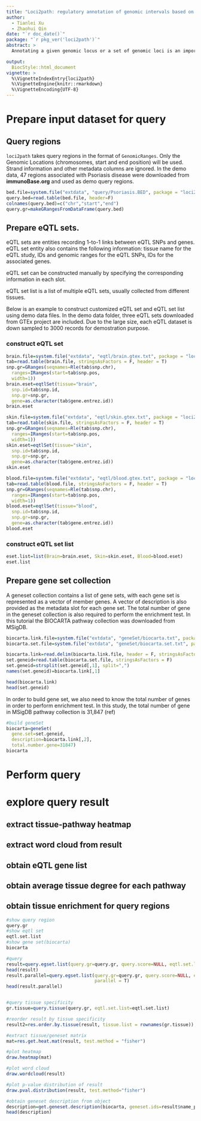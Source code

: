 ```yaml
---
title: "Loci2path: regulatory annotation of genomic intervals based on tissue-specific expression QTLs"
author: 
  - Tianlei Xu
  - Zhaohui Qin
date: "`r doc_date()`"
package: "`r pkg_ver('loci2path')`"
abstract: > 
  Annotating a given genomic locus or a set of genomic loci is an important yet challenging task. This is especially true for the non-coding part of the genome which is enormous yet poorly understood. Since gene set enrichment analyses have demonstrated to be effective approach to annotate a set of genes, this idea can be extended to explore the enrichment of functional elements or features in a set of genomic intervals to reveal potential functional connections. In this study, we describe a novel computational strategy that takes advantage of the newly emerged, genome-wide and tissue-specific expression quantitative trait loci (eQTL) information to help annotate a set of genomic intervals in terms of transcription regulation. By checking the presence or absence of millions of eQTLs in the set of genomic intervals of interest, loci2path build a bridge connecting genomic intervals to biological pathway or pre-defined biological-meaningful gene sets. Our method enjoys two key advantages over existing methods: first, we no longer rely on proximity to link a locus to a gene which has shown to be unreliable; second, eQTL allows us to provide the regulatory annotation under the context of specific tissue types which is important.

output: 
  BiocStyle::html_document
vignette: >
  %\VignetteIndexEntry{loci2path}
  %\VignetteEngine{knitr::rmarkdown}
  %\VignetteEncoding{UTF-8}  
---
```




# Prepare input dataset for query

## Query regions

`loci2path` takes query regions in the format of `GenomicRanges`. Only the Genomic Locations (chromosomes, start and end position) will be used. Strand information and other metadata columns are ignored.
In the demo data, 47 regions associated with Psoriasis disease were downloaded from **immunoBase.org** and used as demo query regions. 

```r
bed.file=system.file("extdata", "query/Psoriasis.BED", package = "loci2path")
query.bed=read.table(bed.file, header=F)
colnames(query.bed)=c("chr","start","end")
query.gr=makeGRangesFromDataFrame(query.bed)
```

## Prepare eQTL sets.

eQTL sets are entities recording 1-to-1 links between eQTL SNPs and genes. eQTL set entity also contains the following information: tissue name for the eQTL study, IDs and genomic ranges for the eQTL SNPs, IDs for the associated genes.

eQTL set can be constructed manually by specifying the corresponding information in each slot. 

eQTL set list is a list of multiple eQTL sets, usually collected from different tissues.

Below is an example to construct customized eQTL set and eQTL set list using demo data files. In the demo data folder, three eQTL sets downloaded from GTEx project are included. Due to the large size, each eQTL dataset is down sampled to 3000 records for demostration purpose. 

### construct eQTL set
```r
brain.file=system.file("extdata", "eqtl/brain.gtex.txt", package = "loci2path")
tab=read.table(brain.file, stringsAsFactors = F, header = T)
snp.gr=GRanges(seqnames=Rle(tab$snp.chr), 
  ranges=IRanges(start=tab$snp.pos, 
  width=1))
brain.eset=eqtlSet(tissue="brain",
  snp.id=tab$snp.id,
  snp.gr=snp.gr,
  gene=as.character(tab$gene.entrez.id))
brain.eset

skin.file=system.file("extdata", "eqtl/skin.gtex.txt", package = "loci2path")
tab=read.table(skin.file, stringsAsFactors = F, header = T)
snp.gr=GRanges(seqnames=Rle(tab$snp.chr), 
  ranges=IRanges(start=tab$snp.pos, 
  width=1))
skin.eset=eqtlSet(tissue="skin",
  snp.id=tab$snp.id,
  snp.gr=snp.gr,
  gene=as.character(tab$gene.entrez.id))
skin.eset

blood.file=system.file("extdata", "eqtl/blood.gtex.txt", package = "loci2path")
tab=read.table(blood.file, stringsAsFactors = F, header = T)
snp.gr=GRanges(seqnames=Rle(tab$snp.chr), 
  ranges=IRanges(start=tab$snp.pos, 
  width=1))
blood.eset=eqtlSet(tissue="blood",
  snp.id=tab$snp.id,
  snp.gr=snp.gr,
  gene=as.character(tab$gene.entrez.id))
blood.eset
```

### construct eQTL set list

```r
eset.list=list(Brain=brain.eset, Skin=skin.eset, Blood=blood.eset)
eset.list
```



## Prepare gene set collection

A geneset collection contains a list of gene sets, with each gene set is represented as a vector of member genes. A vector of description is also provided as the metadata slot for each gene set. The total number of gene in the geneset collection is also required to perform the enrichment test. In this tutorial the BIOCARTA pathway collection was downloaded from MSigDB. 

```r
biocarta.link.file=system.file("extdata", "geneSet/biocarta.txt", package = "loci2path")
biocarta.set.file=system.file("extdata", "geneSet/biocarta.set.txt", package = "loci2path")

biocarta.link=read.delim(biocarta.link.file, header = F, stringsAsFactors = F)
set.geneid=read.table(biocarta.set.file, stringsAsFactors = F)
set.geneid=strsplit(set.geneid[,1], split=",")
names(set.geneid)=biocarta.link[,1]

head(biocarta.link)
head(set.geneid)
```

In order to build gene set, we also need to know the total number of genes in order to perform enrichment test. In this study, the total number of gene in MSigDB pathway collection is 31,847 (ref) 
```r
#build geneSet
biocarta=geneSet(
  gene.set=set.geneid,
  description=biocarta.link[,2],
  total.number.gene=31847)
biocarta
```






# Perform query

# explore query result

## extract tissue-pathway heatmap

## extract word cloud from result

## obtain eQTL gene list

## obtain average tissue degree for each pathway

## obtain tissue enrichment for query regions





```r

#show query region
query.gr
#show eqtl set
eqtl.set.list
#show gene set(biocarta)
biocarta

#query
result=query.egset.list(query.gr=query.gr, query.score=NULL, eqtl.set.list=eqtl.set.list, gene.set=biocarta)
head(result)
result.parallel=query.egset.list(query.gr=query.gr, query.score=NULL, eqtl.set=eqtl.set.list, gene.set=biocarta,
                                 parallel = T)
head(result.parallel)


#query tissue specificity
gr.tissue=query.tissue(query.gr, eqtl.set.list=eqtl.set.list)

#reorder result by tissue specificity
result2=res.order.by.tissue(result, tissue.list = rownames(gr.tissue))

#extract tissue/geneset matrix
mat=res.get.heat.mat(result, test.method = "fisher")

#plot heatmap
draw.heatmap(mat)

#plot word cloud
draw.wordcloud(result)

#plot p-value distribution of result
draw.pval.distribution(result, test.method="fisher")

#obtain geneset description from object
description=get.geneset.description(biocarta, geneset.ids=result$name_pthw)
head(description)
```


